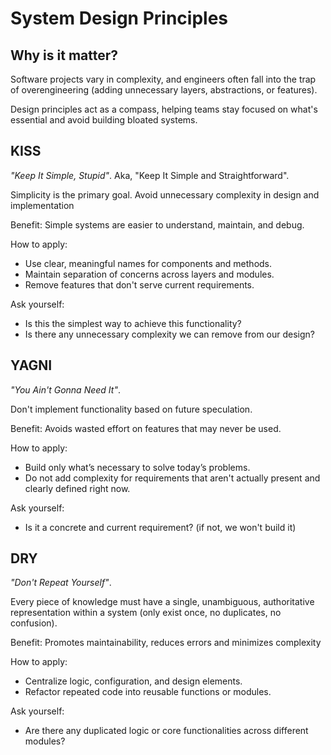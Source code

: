 # System Design Principles

## Why is it matter?

Software projects vary in complexity, and engineers often fall into the trap of overengineering (adding unnecessary layers, abstractions, or features).

Design principles act as a compass, helping teams stay focused on what's essential and avoid building bloated systems.


## KISS

*"Keep It Simple, Stupid"*. Aka, "Keep It Simple and Straightforward".

Simplicity is the primary goal. Avoid unnecessary complexity in design and implementation

Benefit: Simple systems are easier to understand, maintain, and debug.

How to apply:
- Use clear, meaningful names for components and methods.
- Maintain separation of concerns across layers and modules.
- Remove features that don't serve current requirements.

Ask yourself:
- Is this the simplest way to achieve this functionality?
- Is there any unnecessary complexity we can remove from our design?


## YAGNI

*"You Ain't Gonna Need It"*.

Don't implement functionality based on future speculation.

Benefit: Avoids wasted effort on features that may never be used.

How to apply:
- Build only what’s necessary to solve today’s problems.
- Do not add complexity for requirements that aren't actually present and clearly defined right now.

Ask yourself:
- Is it a concrete and current requirement? (if not, we won't build it)


## DRY

*"Don't Repeat Yourself"*.

Every piece of knowledge must have a single, unambiguous, authoritative representation within a system (only exist once, no duplicates, no confusion).

Benefit: Promotes maintainability, reduces errors and minimizes complexity

How to apply:
- Centralize logic, configuration, and design elements.
- Refactor repeated code into reusable functions or modules.

Ask yourself:
- Are there any duplicated logic or core functionalities across different modules?
